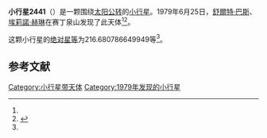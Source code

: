 {{Infobox planet
| bgcolour = #FFFFC0
| name = 2441 Hibbs
| symbol = 
| image = 
| caption = 
| discovery = yes
| discovery_ref = 
| discoverer = [[舒爾特·巴斯|舒爾特·巴斯]]、[[埃莉諾·赫琳|埃莉諾·赫琳]]
| discovery_site = [[赛丁泉山|赛丁泉山]] 
| discovered = 1979年6月25日
| designations = yes
| mp_name = 
| named_after = 
| alt_names = 1979 MN2/ 1957 UK / 1972 TH2 / 1976 YA3 / 1977 AJ
| mp_category = [[主带小行星|主带小行星]]
| orbit_ref = <ref name="a">[http://ssd.jpl.nasa.gov/sbdb.cgi?sstr=2441 2441 Hibbs] {{Wayback|url=http://ssd.jpl.nasa.gov/sbdb.cgi?sstr=2441 |date=20200820023822 }}，小行星數據庫瀏覽器（JPL Small-Body Database Browser）－[[美国国家航空航天局|美国国家航空航天局]]喷气推进实验室</ref>
| epoch = 2456400.5 (2013年4月18日更新)
| aphelion = {{convert|2.871316081802875|AU|km|3|abbr=on|lk=out}}
| perihelion = {{convert|1.947838677982171|AU|km|3|abbr=on}}
| semimajor = {{convert|2.409577379892523|AU|km|3|abbr=on}}
| eccentricity = 0.191626426
| period = 1366.185725 [[日|日]]<br />3.74[[儒略年|儒略年]]
| avg_speed = 
| inclination = 3.739451944219042
| asc_node = 140.148159531964
| mean_anomaly = 
| arg_peri = 216.680786649949
| satellites = 
| physical_characteristics = yes
| dimensions = 
| mass = 
| density = 
| surface_grav = 
| escape_velocity = 
| sidereal_day = 
| axial_tilt = 
| pole_ecliptic_lat = 
| pole_ecliptic_lon = 
| albedo = 
| temperatures= 
| temp_name1 = 
| mean_temp_1 = 
| max_temp_1 = 
| temp_name2 = 
| max_temp_2 = 
| spectral_type = 
| abs_magnitude = 216.680786649949
}}

'''小行星2441'''（{{lang-en|2441 Hibbs}}）是一颗围绕[[太阳|太阳]][[公转|公转]]的[[小行星|小行星]]。1979年6月25日，[[舒爾特·巴斯|舒爾特·巴斯]]、[[埃莉諾·赫琳|埃莉諾·赫琳]]在赛丁泉山发现了此天体<ref name="a" /><ref>{{cite news|title=小行星列表|url=http://cfa-www.harvard.edu/iau/lists/NumberedMPs.txt|accessdate=2013-07-08|newspaper=哈佛大学|archive-date=2008-05-17|archive-url=https://web.archive.org/web/20080517010638/http://cfa-www.harvard.edu/iau/lists/NumberedMPs.txt|dead-url=no}}</ref>。

这颗小行星的[[绝对星等|绝对星等]]为216.680786649949等<ref name="a" />。

==参考文献==
{{reflist}}
{{Minor Planet Number|[[小行星2440|小行星2440]]|[[小行星2442|小行星2442]]}}

{{小天体}}

[[Category:小行星带天体|Category:小行星带天体]]
[[Category:1979年发现的小行星|Category:1979年发现的小行星]]

{{asteroid-stub}}